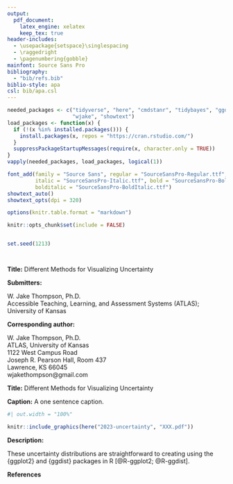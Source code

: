 ```yaml
---
output:
  pdf_document:
    latex_engine: xelatex
    keep_tex: true
header-includes:
  - \usepackage{setspace}\singlespacing
  - \raggedright
  - \pagenumbering{gobble}
mainfont: Source Sans Pro
bibliography:
  - "bib/refs.bib"
biblio-style: apa
csl: bib/apa.csl
---
```


```r
needed_packages <- c("tidyverse", "here", "cmdstanr", "tidybayes", "ggdist",
                     "wjake", "showtext")
load_packages <- function(x) {
  if (!(x %in% installed.packages())) {
    install.packages(x, repos = "https://cran.rstudio.com/")
  }
  suppressPackageStartupMessages(require(x, character.only = TRUE))
}
vapply(needed_packages, load_packages, logical(1))

font_add(family = "Source Sans", regular = "SourceSansPro-Regular.ttf",
         italic = "SourceSansPro-Italic.ttf", bold = "SourceSansPro-Bold.ttf",
         bolditalic = "SourceSansPro-BoldItalic.ttf")
showtext_auto()
showtext_opts(dpi = 320)

options(knitr.table.format = "markdown")

knitr::opts_chunk$set(include = FALSE)
```

```r

```

```r
set.seed(1213)


```

```r

```

```r

```

**Title:** Different Methods for Visualizing Uncertainty
\break

**Submitters:**

W. Jake Thompson, Ph.D.  
Accessible Teaching, Learning, and Assessment Systems (ATLAS); University of Kansas
\break

**Corresponding author:**

W. Jake Thompson, Ph.D.  
ATLAS, University of Kansas  
1122 West Campus Road  
Joseph R. Pearson Hall, Room 437  
Lawrence, KS 66045  
wjakethompson@gmail.com  

\newpage

**Title:** Different Methods for Visualizing Uncertainty
\break

**Caption:** A one sentence caption.
\break

```r
#| out.width = "100%"

knitr::include_graphics(here("2023-uncertainty", "XXX.pdf"))
```

**Description:**

These uncertainty distributions are straightforward to creating using the {ggplot2} and {ggdist} packages in R [@R-ggplot2; @R-ggdist].
\break

**References**

